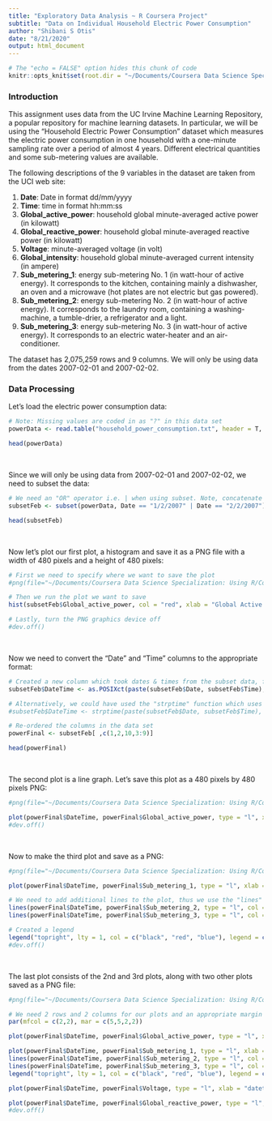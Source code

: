 ```yaml
---
title: "Exploratory Data Analysis ~ R Coursera Project"
subtitle: "Data on Individual Household Electric Power Consumption"
author: "Shibani S Otis"
date: "8/21/2020"
output: html_document
---
```


```r
# The "echo = FALSE" option hides this chunk of code 
knitr::opts_knit$set(root.dir = "~/Documents/Coursera Data Science Specialization: Using R/Data Sets/")
```

### Introduction

This assignment uses data from the UC Irvine Machine Learning Repository, a popular repository for machine learning datasets. In particular, we will be using the "Household Electric Power Consumption" dataset which measures the electric power consumption in one household with a one-minute sampling rate over a period of almost 4 years. Different electrical quantities and some sub-metering values are available.

The following descriptions of the 9 variables in the dataset are taken from the UCI web site:

1. **Date**: Date in format dd/mm/yyyy
2. **Time**: time in format hh:mm:ss
3. **Global_active_power**: household global minute-averaged active power (in kilowatt)
4. **Global_reactive_power**: household global minute-averaged reactive power (in kilowatt)
5. **Voltage**: minute-averaged voltage (in volt)
6. **Global_intensity**: household global minute-averaged current intensity (in ampere)
7. **Sub_metering_1**: energy sub-metering No. 1 (in watt-hour of active energy). It corresponds to the kitchen, containing mainly a dishwasher, an oven and a microwave (hot plates are not electric but gas powered).
8. **Sub_metering_2**: energy sub-metering No. 2 (in watt-hour of active energy). It corresponds to the laundry room, containing a washing-machine, a tumble-drier, a refrigerator and a light.
9. **Sub_metering_3**: energy sub-metering No. 3 (in watt-hour of active energy). It corresponds to an electric water-heater and an air-conditioner.

The dataset has 2,075,259 rows and 9 columns. We will only be using data from the dates 2007-02-01 and 2007-02-02. 
    
### Data Processing

Let's load the electric power consumption data:

```r
# Note: Missing values are coded in as "?" in this data set
powerData <- read.table("household_power_consumption.txt", header = T, sep = ";", na.strings = "?", colClasses = c("character", "character", rep("numeric", 7)))

head(powerData)
```
&nbsp;  

Since we will only be using data from 2007-02-01 and 2007-02-02, we need to subset the data:

```r
# We need an "OR" operator i.e. | when using subset. Note, concatenate doesn't work here! 
subsetFeb <- subset(powerData, Date == "1/2/2007" | Date == "2/2/2007")

head(subsetFeb)
```

&nbsp; 

Now let's plot our first plot, a histogram and save it as a PNG file with a width of 480 pixels and a height of 480 pixels: 

```r
# First we need to specify where we want to save the plot  
#png(file="~/Documents/Coursera Data Science Specialization: Using R/Coursera Projects/Exploratory Data Analysis/plot1.png", width = 480, height = 480)

# Then we run the plot we want to save
hist(subsetFeb$Global_active_power, col = "red", xlab = "Global Active Power (kilowatts)", main = "Global Active Power")

# Lastly, turn the PNG graphics device off
#dev.off()        
```
&nbsp;  

Now we need to convert the "Date" and "Time" columns to the appropriate format:

```r
# Created a new column which took dates & times from the subset data, formatted into POSIXct
subsetFeb$DateTime <- as.POSIXct(paste(subsetFeb$Date, subsetFeb$Time), format = "%d/%m/%Y %H:%M:%S")

# Alternatively, we could have used the "strptime" function which uses POSIXlt:
#subsetFeb$DateTime <- strptime(paste(subsetFeb$Date, subsetFeb$Time), format = "%d/%m/%Y %H:%M:%S")

# Re-ordered the columns in the data set  
powerFinal <- subsetFeb[ ,c(1,2,10,3:9)]

head(powerFinal)
```
&nbsp; 

The second plot is a line graph. Let's save this plot as a 480 pixels by 480 pixels PNG:

```r
#png(file="~/Documents/Coursera Data Science Specialization: Using R/Coursera Projects/Exploratory Data Analysis/plot2.png", width = 480, height = 480)

plot(powerFinal$DateTime, powerFinal$Global_active_power, type = "l", xlab = "", ylab = "Global Active Power (kilowatt)")
#dev.off()
```

&nbsp; 

Now to make the third plot and save as a PNG:

```r
#png(file="~/Documents/Coursera Data Science Specialization: Using R/Coursera Projects/Exploratory Data Analysis/Project 1 Plots/plot3.png", width = 480, height = 480)

plot(powerFinal$DateTime, powerFinal$Sub_metering_1, type = "l", xlab = "", ylab = "Energy sub metering")

# We need to add additional lines to the plot, thus we use the "lines" function instead of "plot"
lines(powerFinal$DateTime, powerFinal$Sub_metering_2, type = "l", col = "red", xlab = "", ylab = "Energy sub metering")
lines(powerFinal$DateTime, powerFinal$Sub_metering_3, type = "l", col = "blue", xlab = "", ylab = "Energy sub metering")

# Created a legend
legend("topright", lty = 1, col = c("black", "red", "blue"), legend = c("Sub_metering_1", "Sub_metering_2", "Sub_metering_3"))
#dev.off()
```

&nbsp; 

The last plot consists of the 2nd and 3rd plots, along with two other plots saved as a PNG file:

```r
#png(file="~/Documents/Coursera Data Science Specialization: Using R/Coursera Projects/Exploratory Data Analysis/plot4.png", width = 480, height = 480)

# We need 2 rows and 2 columns for our plots and an appropriate margin to fit them all
par(mfcol = c(2,2), mar = c(5,5,2,2))

plot(powerFinal$DateTime, powerFinal$Global_active_power, type = "l", xlab = "", ylab = "Global Active Power")

plot(powerFinal$DateTime, powerFinal$Sub_metering_1, type = "l", xlab = "", ylab = "Energy sub metering")
lines(powerFinal$DateTime, powerFinal$Sub_metering_2, type = "l", col = "red", xlab = "", ylab = "Energy sub metering")
lines(powerFinal$DateTime, powerFinal$Sub_metering_3, type = "l", col = "blue", xlab = "", ylab = "Energy sub metering")
legend("topright", lty = 1, col = c("black", "red", "blue"), legend = c("Sub_metering_1", "Sub_metering_2", "Sub_metering_3"), cex = 0.75, bty = "n")   # bty ="n" removes box around the legend; cex reduces its size 

plot(powerFinal$DateTime, powerFinal$Voltage, type = "l", xlab = "datetime", ylab = "Voltage")

plot(powerFinal$DateTime, powerFinal$Global_reactive_power, type = "l", xlab = "datetime", ylab = "Global_reactive_power")
#dev.off()
```

